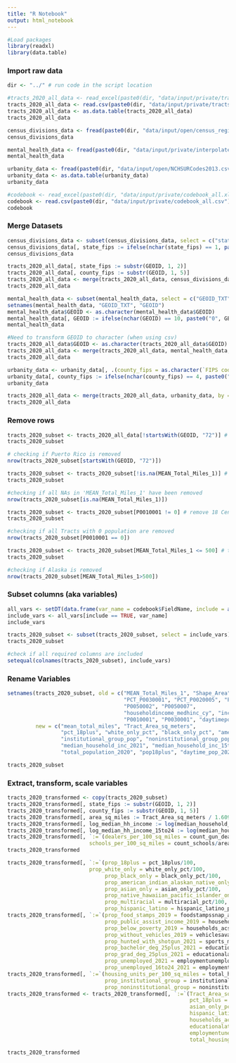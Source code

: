 ```yaml
---
title: "R Notebook"
output: html_notebook
---
```



```r
#Load packages
library(readxl)
library(data.table)
```

### Import raw data

```r
dir <- "../" # run code in the script location
```

```r
#tracts_2020_all_data <- read_excel(paste0(dir, "data/input/private/tracts_2020_all_data_revised.xlsx"))
tracts_2020_all_data <- read.csv(paste0(dir, "data/input/private/tracts_2020_all_data_revised.csv"))
tracts_2020_all_data <- as.data.table(tracts_2020_all_data)
tracts_2020_all_data
```

```r
census_divisions_data <- fread(paste0(dir, "data/input/open/census_regions_divisions.csv"))
census_divisions_data
```

```r
mental_health_data <- fread(paste0(dir, "data/input/private/interpolated_mental_health.csv"))
mental_health_data

```

```r
urbanity_data <- fread(paste0(dir, "data/input/open/NCHSURCodes2013.csv"))
urbanity_data <- as.data.table(urbanity_data)
urbanity_data
```

```r
#codebook <- read_excel(paste0(dir, "data/input/private/codebook_all.xlsx"))
codebook <- read.csv(paste0(dir, "data/input/private/codebook_all.csv"))
codebook
```

### Merge Datasets 

```r
census_divisions_data <- subset(census_divisions_data, select = c("state_fips", "census_division_number"))
census_divisions_data[, state_fips := ifelse(nchar(state_fips) == 1, paste0("0", state_fips), state_fips)] # add leading 0 if necessary, convert state_fips to character
census_divisions_data
```

```r
tracts_2020_all_data[, state_fips := substr(GEOID, 1, 2)]
tracts_2020_all_data[, county_fips := substr(GEOID, 1, 5)]
tracts_2020_all_data <- merge(tracts_2020_all_data, census_divisions_data, by = "state_fips", all.x = T, all.y = F)
tracts_2020_all_data
```

```r
mental_health_data <- subset(mental_health_data, select = c("GEOID_TXT", "mental_health_index"))
setnames(mental_health_data, "GEOID_TXT", "GEOID")
mental_health_data$GEOID <- as.character(mental_health_data$GEOID)
mental_health_data[, GEOID := ifelse(nchar(GEOID) == 10, paste0("0", GEOID), GEOID)]
mental_health_data
```

```r
#Need to transform GEOID to character (when using csv)
tracts_2020_all_data$GEOID <- as.character(tracts_2020_all_data$GEOID)
tracts_2020_all_data <- merge(tracts_2020_all_data, mental_health_data, by = "GEOID", all.x = T, all.y = F)
tracts_2020_all_data
```

```r
urbanity_data <- urbanity_data[, .(county_fips = as.character(`FIPS code`), urban_rural = `2013 code`)]
urbanity_data[, county_fips := ifelse(nchar(county_fips) == 4, paste0("0", county_fips), county_fips)]
urbanity_data
```

```r
tracts_2020_all_data <- merge(tracts_2020_all_data, urbanity_data, by = "county_fips", all.x = T, all.y = F)
tracts_2020_all_data
```

### Remove rows

```r
tracts_2020_subset <- tracts_2020_all_data[!startsWith(GEOID, "72")] # remove Puerto Rico because school shooting dataset (https://www.chds.us/ssdb) doesn't cover PR
tracts_2020_subset
```

```r
# checking if Puerto Rico is removed
nrow(tracts_2020_subset[startsWith(GEOID, "72")])
```


```r
tracts_2020_subset <- tracts_2020_subset[!is.na(MEAN_Total_Miles_1)] # remove 252 NA's in exposure variable; removes Hawaii
tracts_2020_subset
```
```r
#checking if all NAs in 'MEAN_Total_Miles_1' have been removed
nrow(tracts_2020_subset[is.na(MEAN_Total_Miles_1)])
```


```r
tracts_2020_subset <- tracts_2020_subset[P0010001 != 0] # remove 18 Census tracts with total population 0
tracts_2020_subset
```
```r
#checking if all Tracts with 0 population are removed 
nrow(tracts_2020_subset[P0010001 == 0])
```


```r
tracts_2020_subset <- tracts_2020_subset[MEAN_Total_Miles_1 <= 500] # there are 136 tracts with MEAN_Total_Miles_1 >= 500; all other tracts have MEAN_Total_Miles_1 <= 100.21; removes Alaska
tracts_2020_subset
```

```r
#checking if Alaska is removed
nrow(tracts_2020_subset[MEAN_Total_Miles_1>500])
```


### Subset columns (aka variables) 

```r

all_vars <- setDT(data.frame(var_name = codebook$FieldName, include = as.logical(codebook[[7]])))
include_vars <- all_vars[include == TRUE, var_name]
include_vars
```

```r
tracts_2020_subset <- subset(tracts_2020_subset, select = include_vars)
tracts_2020_subset
```
```r
#check if all required columns are included
setequal(colnames(tracts_2020_subset), include_vars)
```


### Rename Variables

```r
setnames(tracts_2020_subset, old = c("MEAN_Total_Miles_1", "Shape_Area",
                                     "PCT_P0030001", "PCT_P0020005", "PCT_P0020006", "PCT_P0020007", "PCT_P0020008", "PCT_P0020009", "PCT_P0020011", "PCT_P0020002", 
                                     "P0050002", "P0050007",
                                     "householdincome_medhinc_cy", "incomebyage_media15_cy",
                                     "P0010001", "P0030001", "daytimepopulation_dpop_cy", "H0010001", "crime_crmcytotc"),
         new = c("mean_total_miles", "Tract_Area_sq_meters",
                 "pct_18plus", "white_only_pct", "black_only_pct", "american_indian_alaskan_native_only_pct", "asian_only_pct", "native_hawaiian_pacific_islander_only_pct", "multiracial_pct", "hispanic_latino_pct",
                 "institutional_group_pop", "noninstitutional_group_pop",
                 "median_household_inc_2021", "median_household_inc_15to24_2021",
                 "total_population_2020", "pop18plus", "daytime_pop_2021", "total_housing_units", "total_crime_2021"))

tracts_2020_subset
```

### Extract, transform, scale variables

```r
tracts_2020_transformed <- copy(tracts_2020_subset)
tracts_2020_transformed[, state_fips := substr(GEOID, 1, 2)]
tracts_2020_transformed[, county_fips := substr(GEOID, 1, 5)]
tracts_2020_transformed[, area_sq_miles := Tract_Area_sq_meters / 1.60934^2]
tracts_2020_transformed[, log_median_hh_income := log(median_household_inc_2021 + 0.01)]
tracts_2020_transformed[, log_median_hh_income_15to24 := log(median_household_inc_15to24_2021 + 0.01)]
tracts_2020_transformed[, `:=`(dealers_per_100_sq_miles = count_gun_dealers/area_sq_miles*100,
                          schools_per_100_sq_miles = count_schools/area_sq_miles*100)]
tracts_2020_transformed
```
```r
tracts_2020_transformed[, `:=`(prop_18plus = pct_18plus/100,
                          prop_white_only = white_only_pct/100,
                               prop_black_only = black_only_pct/100,
                               prop_american_indian_alaskan_native_only = american_indian_alaskan_native_only_pct/100,
                               prop_asian_only = asian_only_pct/100,
                               prop_native_hawaiian_pacific_islander_only = native_hawaiian_pacific_islander_only_pct/100,
                               prop_multiracial = multiracial_pct/100,
                               prop_hispanic_latino = hispanic_latino_pct/100)]
tracts_2020_transformed[, `:=`(prop_food_stamps_2019 = foodstampssnap_acssnap_p/100,
                               prop_public_assist_income_2019 = households_acspubai_p/100,
                               prop_below_poverty_2019 = households_acshhbpov_p/100,
                               prop_without_vehicles_2019 = vehiclesavailable_acsoveh0_p/100,
                               prop_hunted_with_shotgun_2021 = sports_mp33018a_b_p/100,
                               prop_bachelor_deg_25plus_2021 = educationalattainment_bachdeg_cy_p/100,
                               prop_grad_deg_25plus_2021 = educationalattainment_graddeg_cy_p/100,
                               prop_unemployed_2021 = employmentunemployment_unemprt_cy/100,
                               prop_unemployed_16to24_2021 = employmentunemployment_unage16cy_p/100)]
tracts_2020_transformed[, `:=`(housing_units_per_100_sq_miles = total_housing_units/area_sq_miles*100,
                               prop_institutional_group = institutional_group_pop/total_population_2020, 
                               prop_noninstitutional_group = noninstitutional_group_pop/total_population_2020)]
tracts_2020_transformed <- tracts_2020_transformed[, `:=`(Tract_Area_sq_meters = NULL, median_household_inc_2021 = NULL, median_household_inc_15to24_2021 = NULL,
                                                          pct_18plus = NULL, white_only_pct = NULL, black_only_pct = NULL, american_indian_alaskan_native_only_pct = NULL,
                                                          asian_only_pct = NULL, native_hawaiian_pacific_islander_only_pct = NULL, multiracial_pct = NULL,
                                                          hispanic_latino_pct = NULL, foodstampssnap_acssnap_p = NULL, households_acspubai_p = NULL,
                                                          households_acshhbpov_p = NULL, vehiclesavailable_acsoveh0_p = NULL, sports_mp33018a_b_p = NULL,
                                                          educationalattainment_bachdeg_cy_p = NULL, educationalattainment_graddeg_cy_p = NULL,
                                                          employmentunemployment_unemprt_cy = NULL, employmentunemployment_unage16cy_p = NULL,
                                                          total_housing_units = NULL, institutional_group_pop = NULL, noninstitutional_group_pop = NULL)]

tracts_2020_transformed
```



